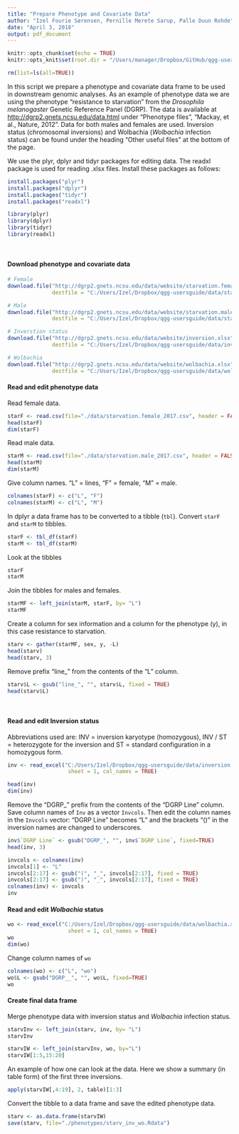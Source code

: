 ```yaml
---
title: "Prepare Phenotype and Covariate Data"
author: "Izel Fourie Sørensen, Pernille Merete Sarup, Palle Duun Rohde"
date: "April 3, 2018"
output: pdf_document
---
```




```r
knitr::opts_chunk$set(echo = TRUE)
knitr::opts_knit$set(root.dir = "/Users/manager/Dropbox/GitHub/qgg-usersguide")
```

```r
rm(list=ls(all=TRUE))
```


In this script we prepare a phenotype and covariate data frame to be used in downstream genomic analyses. As an example of phenotype data we are using the phenotype "resistance to starvation" from the *Drosophila melanogaster* Genetic Reference Panel (DGRP). The data is available at <http://dgrp2.gnets.ncsu.edu/data.html> under "Phenotype files", "Mackay, et al., Nature, 2012". Data for both males and females are used. Inversion status (chromosomal inversions) and Wolbachia (*Wolbachia* infection status) can be found under the heading "Other useful files" at the bottom of the page.   

We use the plyr, dplyr and tidyr packages for editing data. The readxl package is used for reading .xlsx files. Install these packages as follows:
```r
install.packages("plyr")
install.packages("dplyr")
install.packages("tidyr")
install.packages("readxl")
```
  
  
```r
library(plyr)
library(dplyr)
library(tidyr)
library(readxl)
```
<br/> 
  
#### Download phenotype and covariate data

```r
# Female
download.file("http://dgrp2.gnets.ncsu.edu/data/website/starvation.female.csv", 
              destfile = "C:/Users/Izel/Dropbox/qgg-usersguide/data/starvation.female.csv")

# Male
download.file("http://dgrp2.gnets.ncsu.edu/data/website/starvation.male.csv", 
              destfile = "C:/Users/Izel/Dropbox/qgg-usersguide/data/starvation.male.csv")

# Inverstion status
download.file("http://dgrp2.gnets.ncsu.edu/data/website/inversion.xlsx", mode = "wb", 
              destfile = "C:/Users/Izel/Dropbox/qgg-usersguide/data/inversion.xlsx")

# Wolbachia
download.file("http://dgrp2.gnets.ncsu.edu/data/website/wolbachia.xlsx", mode = "wb", 
              destfile = "C:/Users/Izel/Dropbox/qgg-usersguide/data/wolbachia.xlsx")
```

#### Read and edit phenotype data

Read female data.
```r
starF <- read.csv(file="./data/starvation.female_2017.csv", header = FALSE)
head(starF)
dim(starF)
```
\hfill\break  
Read male data.
```r
starM <- read.csv(file="./data/starvation.male_2017.csv", header = FALSE)
head(starM)
dim(starM)
```
\hfill\break  
Give column names. "L" = lines, "F" = female, "M" = male.
```r
colnames(starF) <- c("L", "F")
colnames(starM) <- c("L", "M")
```
  
In dplyr a data frame has to be converted to a tibble (`tbl`). Convert `starF` and `starM` to tibbles.
```r
starF <- tbl_df(starF)
starM <- tbl_df(starM)
```

Look at the tibbles
```r
starF
starM
```
\hfill\break  
Join the tibbles for males and females.
```r
starMF <- left_join(starM, starF, by= "L")
starMF
```
\hfill\break  
Create a column for sex information and a column for the phenotype (y), in this case resistance to starvation.
```r
starv <- gather(starMF, sex, y, -L)
head(starv)
head(starv, 3)
```
\hfill\break  
Remove prefix "line_" from the contents of the "L" column.
```r
starv$L <- gsub("line_", "", starv$L, fixed = TRUE)
head(starv$L)
```
<br>
  
#### Read and edit Inversion status
  
Abbreviations used are: INV = inversion karyotype (homozygous), INV / ST = heterozygote for the inversion and ST = standard configuration in a homozygous form.
```r
inv <- read_excel("C:/Users/Izel/Dropbox/qgg-usersguide/data/inversion.xlsx",
                   sheet = 1, col_names = TRUE)

head(inv)
dim(inv)
```
\hfill\break  
Remove the "DGRP_" prefix from the contents of the "DGRP Line" column. Save column names of `Inv` as a vector `Invcols`. Then edit the column names in the `Invcols` vector: "DGRP Line" becomes "L" and the brackets "()" in the inversion names are changed to underscores.
```r
inv$`DGRP Line` <- gsub("DGRP_", "", inv$`DGRP Line`, fixed=TRUE)
head(inv, 3)

invcols <- colnames(inv)    
invcols[1] <- "L"
invcols[2:17] <- gsub("(", "_", invcols[2:17], fixed = TRUE)
invcols[2:17] <- gsub(")", "_", invcols[2:17], fixed = TRUE)
colnames(inv) <- invcols
inv
```

  
#### Read and edit *Wolbachia* status

```r
wo <- read_excel("C:/Users/Izel/Dropbox/qgg-usersguide/data/wolbachia.xlsx",
                   sheet = 1, col_names = TRUE)
wo
dim(wo)
```
  
Change column names of `wo`
```r
colnames(wo) <- c("L", "wo")
wo$L <- gsub("DGRP__", "", wo$L, fixed=TRUE)
wo
```
 
#### Create final data frame 
Merge phenotype data with inversion status and *Wolbachia* infection status.
```r
starvInv <- left_join(starv, inv, by= "L")
starvInv

starvIW <- left_join(starvInv, wo, by="L")
starvIW[1:5,15:20]
```

An example of how one can look at the data. Here we show a summary (in table form) of the first three inversions.
```r
apply(starvIW[,4:19], 2, table)[1:3]
```

Convert the tibble to a data frame and save the edited phenotype data.
```r
starv <- as.data.frame(starvIW)
save(starv, file="./phenotypes/starv_inv_wo.Rdata")
```

